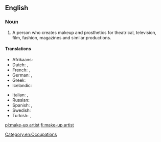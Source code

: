 {{wikipedia}}
==English==

===Noun===
{{en-noun|head=[[make-up]] [[artist]]}}

# A person who creates makeup and prosthetics for theatrical, television, film, fashion, magazines and similar productions.

====Translations====
{{trans-top|artist who creates makeup for theatrical, television, or film productions}}
* Afrikaans: {{t|af|grimeerder}}
* Dutch: {{t+|nl|grimeur|m}}, {{t+|nl|grimeuse|f}}
* French: {{t+|fr|maquilleur|m}}, {{t+|fr|maquilleuse|f}}
* German: {{t|de|Visagist|m}}, {{t|de|Maskenbildner|m}}
* Greek: {{t+|el|μακιγιέζ|f}}
* Icelandic: {{t|is|sminka|f}}
{{trans-mid}}
* Italian: {{t|it|truccatore|m}}, {{t|it|truccatrice|f}}
* Russian: {{t+|ru|гримёр|m|tr=grimjór|sc=Cyrl}}
* Spanish: {{t+|es|maquillador|m}}, {{t+|es|maquilladora|f}}
* Swedish: {{t+|sv|maskör|c}}
* Turkish: {{t|tr|makyör|m}}, {{t|tr|makyöz|f}}
{{trans-bottom}}

[[Category:en:Occupations]]

[[pl:make-up artist]]
[[fi:make-up artist]]